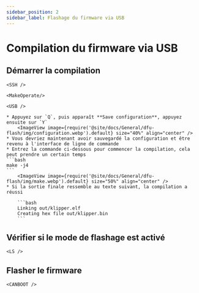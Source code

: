 ```yaml
---
sidebar_position: 2
sidebar_label: Flashage du firmware via USB
---
```




# Compilation du firmware via USB


## Démarrer la compilation

    <SSH />

    <MakeOperate/>

    <USB />

    * Appuyez sur `Q`, puis apparaît **Save configuration**, appuyez ensuite sur `Y`
        <ImageView image={require('@site/docs/General/dfu-flash/img/configuration.webp').default} size="40%" align="center" />
    * Vous devriez maintenant avoir sauvegardé la configuration et être revenu à l'interface de ligne de commande
    * Entrez la commande ci-dessous pour commencer la compilation, cela peut prendre un certain temps
    ```bash
    make -j4
    ```
        <ImageView image={require('@site/docs/General/dfu-flash/img/make.webp').default} size="50%" align="center" />
    * Si la sortie finale ressemble au texte suivant, la compilation a réussi

        ```bash
        Linking out/klipper.elf
        Creating hex file out/klipper.bin
        ```

## Vérifier si le mode de flashage est activé

    <LS />

## Flasher le firmware
    
    <CANBOOT />
